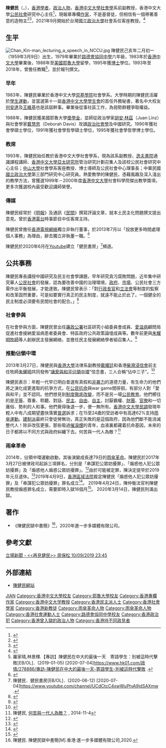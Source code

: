 {{update|time=2018-11-15T16:16:34+00:00}}
{{Infobox_Officeholder
| image = Chan Kin-man, 2014 (cropped).jpg
| image_size       = 200px
| image_alt        = 
| image_caption    = 
| honorific-prefix = [[博士|Dr]]
| name             = 陳健民
| native_name      = Chan Kin-man
| honorific-suffix = [[博士|博士]]
| fullname         = 
| other_names      = 
| birth_date       = 農曆己亥年二月初一日<br>{{birth date and age|1959|3|9}}
| birth_place      = {{HKG-1955}}
| death_date       = 
| nationality      = {{CNHK}}
| death_place      = 
| occupation       = 大學教授<br>學者<br>政治人物
| education        = 
*[[香港中文大學|香港中文大學]]社會學榮譽社會科學學士
*[[耶魯大學|耶魯大學]]社會學碩士
*耶魯大學社會學哲學碩士
*耶魯大學社會學哲學博士
| main_interests   = 
| notable_ideas    = 
| major_works      = 
| influences       = 政治學家 Juan Linz
| influenced       = 
| signature        = Kin-man_Chan_Signature.png
}}
'''陳健民'''（{{lang-en|Chan Kin-man}}，{{bd|1959年|3月9日|catIdx=C陳}}），[[香港|香港]][[學者|學者]]，[[政治人物|政治人物]]，[[香港中文大學|香港中文大學]][[社會學|社會學]]系前副教授，香港中文大學[[公民社會|公民社會]]研究中心主任<ref>{{Cite web |url=https://www.bastillepost.com/hongkong/article/3449415-%E9%99%B3%E5%81%A5%E6%B0%91%E9%A0%90%E5%82%99%E6%8F%90%E6%97%A9%E9%80%80%E4%BC%91-%E6%88%B4%E8%80%80%E5%BB%B7%E5%8F%88%E5%A6%82%E4%BD%95%EF%BC%9F.html |title=巴士的報:陳健民向校方提出申請退休，告別任教近25年的中大。 |access-date=2020-06-15 |archive-date=2021-12-29 |archive-url=https://web.archive.org/web/20211229135514/https://www.bastillepost.com/hongkong/article/3449415-%e9%99%b3%e5%81%a5%e6%b0%91%e9%a0%90%e5%82%99%e6%8f%90%e6%97%a9%e9%80%80%e4%bc%91-%e6%88%b4%e8%80%80%e5%bb%b7%e5%8f%88%e5%a6%82%e4%bd%95%ef%bc%9f |dead-url=no }}</ref>，現報章專欄[[作家|作家]]，不是基督徒，但相信有一個帶著善意的造物主<ref>{{Cite web |url=http://orientaldaily.on.cc/cnt/news/20141117/00176_005.html |title=東方日報：佔中三子「令教會尷尬」 |accessdate=2015-07-10 |archive-date=2015-01-19 |archive-url=https://web.archive.org/web/20150119172322/http://orientaldaily.on.cc/cnt/news/20141117/00176_005.html |dead-url=no }}</ref><ref>{{cite web |author1=文／特約記者 盧斯達 |author2=攝／Peter Wong |title=【專訪】陳健民　走出監獄，回到更大的監獄戰鬥 |url=https://www.thestandnews.com/politics/%E5%B0%88%E8%A8%AA-%E9%99%B3%E5%81%A5%E6%B0%91-%E8%B5%B0%E5%87%BA%E7%9B%A3%E7%8D%84-%E5%9B%9E%E5%88%B0%E6%9B%B4%E5%A4%A7%E7%9A%84%E7%9B%A3%E7%8D%84%E6%88%B0%E9%AC%A5/ |website=《立場新聞》 |accessdate=2020-11-13 |date=2020-07-30 |quote=陳健民笑答：「不是，我有信仰，但無宗教。我相信有一個帶著善意的造物主。有時我看到花、看到樹，覺得漂亮，都覺得有造物主。這不是理性，是一種感性。在每次人生的十字路口，我都好像感覺到有點 calling，叫我走某一條路。我不認為只有宗教儀式才能跟那種超越力量接觸，宗教的態度，重要過宗教的認識。各種國家有不同的文化，就慢慢發展成不同宗教而已。我認為造物主帶著善意，祂會喜歡一個民主自由的世界……在那個世界，每個人的價值都是平等。」 |archive-date=2021-02-28 |archive-url=https://web.archive.org/web/20210228043406/https://www.thestandnews.com/politics/%E5%B0%88%E8%A8%AA-%E9%99%B3%E5%81%A5%E6%B0%91-%E8%B5%B0%E5%87%BA%E7%9B%A3%E7%8D%84-%E5%9B%9E%E5%88%B0%E6%9B%B4%E5%A4%A7%E7%9A%84%E7%9B%A3%E7%8D%84%E6%88%B0%E9%AC%A5/ |dead-url=no }}</ref>，2021年9月開始於台灣[[國立政治大學|國立政治大學]]社會系任客座教授。<ref>{{cite news |title=陳健民赴台任政治大學客座教授　計劃一年後回港 |url=https://www.thestandnews.com/politics/%E5%8F%B0%E7%81%A3%E6%94%BF%E5%A4%A7%E7%A4%BE%E6%9C%83%E5%AD%B8%E7%B3%BB%E4%B8%BB%E4%BB%BB%E9%99%B3%E5%81%A5%E6%B0%91%E6%8A%B5%E5%8F%B0%E5%B0%87%E4%BB%BB%E5%AE%A2%E5%BA%A7%E6%95%99%E6%8E%88 |work=[[立場新聞|立場新聞]] |date=2021-07-20 |archiveurl=https://web.archive.org/web/20210720045652/https://www.thestandnews.com/politics/%E5%8F%B0%E7%81%A3%E6%94%BF%E5%A4%A7%E7%A4%BE%E6%9C%83%E5%AD%B8%E7%B3%BB%E4%B8%BB%E4%BB%BB%E9%99%B3%E5%81%A5%E6%B0%91%E6%8A%B5%E5%8F%B0%E5%B0%87%E4%BB%BB%E5%AE%A2%E5%BA%A7%E6%95%99%E6%8E%88 |archivedate=2021-07-20}}</ref>

==生平==
[[File:Chan_Kin-man_lecturing_a_speech_in_NCCU.jpg|thumb]]
陳健民己亥年二月初一（1959年3月9日）出生，1979年畢業於[[路德會協同中學|路德會協同中學]]六年級，1983年於[[香港中文大學|香港中文大學]]畢業後，1988年至[[美國|美國]][[耶魯大學|耶魯大學]]留學，1995年獲[[博士|博士]]學位。1993年至2018年，曾擔任教職<ref>羅家晴,林景輝.【專訪】陳健民在中大的最後一天　寄語學生：別被這時代擊敗[EB/OL]．(2019-01-05) [2020-07-04]https://www.hk01.com/政情/278886/專訪-陳健民在中大的最後一天-寄語學生-別被這時代擊敗 {{Wayback|url=https://www.hk01.com/%E6%94%BF%E6%83%85/278886/%E5%B0%88%E8%A8%AA-%E9%99%B3%E5%81%A5%E6%B0%91%E5%9C%A8%E4%B8%AD%E5%A4%A7%E7%9A%84%E6%9C%80%E5%BE%8C%E4%B8%80%E5%A4%A9-%E5%AF%84%E8%AA%9E%E5%AD%B8%E7%94%9F-%E5%88%A5%E8%A2%AB%E9%80%99%E6%99%82%E4%BB%A3%E6%93%8A%E6%95%97 |date=20200704085024 }}.</ref>，並於報刊撰文。

=== 早年 ===
1983年，陳健民畢業於香港中文大學[[崇基學院|崇基學院]]社會學系。大學時期的陳健民活躍於[[學生運動|學生運動]]，並當選第十一屆[[香港中文大學學生會|香港中文大學學生會]]的首任外務秘書，著名中大校友[[何安達|何安達]]及[[王維基|王維基]]也是該屆幹事。畢業後從事社區工作，為弱勢群體爭取權益。

1988年，陳健民獲美國耶魯大學[[獎學金|獎學金]]，並師從政治學家[[胡安·林茲|胡安·林茲]]（Juan Linz）與社會學家[[戴慧思|戴慧思]]（Deborah Davis）攻讀[[政治社會學|政治社會學]]及中國研究。1990年獲社會學碩士學位，1991年獲社會學哲學碩士學位，1995年獲社會學哲學博士學位。

=== 教席 ===
1993年，陳健民始任教於香港中文大學社會學系，現為該系副教授，[[逸夫書院|逸夫書院]]通識課程講師、[[香港中文大學亞太研究所|香港中文大學亞太研究所]]管治研究計劃召集人及該校公民社會研究中心主任；[[中山大學|中山大學]]社會學系客座教授、博士導師及公民社會中心理事長；中華民國[[國立政治大學|國立政治大學]]第三部門研究中心研究員。熱愛教學的陳健民，憑藉風趣及深入淺出的教學方法，曾獲選1999年－2000年度[[香港中文大學|香港中文大學]]社會科學院傑出教學獎項，更多次獲選校內最受歡迎講師榮譽。

=== 傳媒 ===
陳健民經常於《[[明報|明報]]》及通訊《[[民間|民間]]》撰寫評論文章，就本土民主化問題撰文提出意見。曾於[[香港電台|香港電台]]時事節目中任客席主持。

陳健民曾擔任[[香港電視網絡|香港電視網絡]]獨立非執行董事，於2013年7月以「投放更多時間處理個人事務」為理由，辭去獨立非執董一職。<ref>{{Cite web |url=http://specials.mingpao.com/cfm/News.cfm?SpecialsID=276&News=c19372cac68979ec4d92d2cec80321ecc91ed5aeca5367e4841a34e85a |title=陳健民曾任港視非執董 陳﹕與發牌事無關 |access-date=2014-01-04 |archive-date=2014-01-04 |archive-url=https://web.archive.org/web/20140104061553/http://specials.mingpao.com/cfm/News.cfm?SpecialsID=276&News=c19372cac68979ec4d92d2cec80321ecc91ed5aeca5367e4841a34e85a |dead-url=no }}</ref>

陳健民於2020年6月在[[Youtube|Youtube]]建立「健民書房」<ref>陳健民．健民書房[EB/OL]．(2020-06-12) [2020-07-04]https://www.youtube.com/channel/UCdCtcC4xwWuPtyA9jdSAXmw {{Wayback|url=https://www.youtube.com/channel/UCdCtcC4xwWuPtyA9jdSAXmw |date=20200706093026 }}.</ref>頻道。

== 公共事務 ==
陳健民專長講授中國研究及民主社會學課題，早年研究貪污腐敗問題，近年集中研究華人[[公民社會|公民社會]]的發展，認為要改善中國的治理環境，[[政府|政府]]、[[市場|市場]]、公民社會三方需作出平衡發展，才能達致。陳健民曾表示：「對[[香港特別行政區行政長官|行政長官]]和[[香港立法會|立法會]]等制度的監察和改革固然重要，可是如要實行真正的民主制度，就遠不能止於此了。一個健全的民主制度必須要有民間社會的配合。」<ref>{{cite news|title=民主與社會─訪問陳健民教授|work=《大學通識報》|publisher=香港中文大學大學通識教育部|url=http://www.cuhk.edu.hk/oge/chi/newsletter/0104/society.htm|date=2004年1月號|accessdate=2007-12-20|archive-date=2007-03-11|archive-url=https://web.archive.org/web/20070311073320/http://www.cuhk.edu.hk/oge/chi/newsletter/0104/society.htm|dead-url=no}}</ref>

=== 社會參與 ===
在社會參與方面，陳健民曾出任[[廉政公署_(香港)|廉政公署]]社區研究小組委員會成員、[[愛滋病|愛滋病]]顧問局促進社會接納愛滋病患者委員會、特區政府公共政策論壇成員等。數年前更與[[朱耀明|朱耀明]][[牧師|牧師]]等人創辦民主發展網絡，並擔任民主發展網絡學者組召集人。<ref>{{cite web|title=第三屆執委會成員|url=http://www.hkddn.org/about/about2.htm|publisher=香港民主發展網絡|accessdate=2007-12-20|archive-date=2016-03-07|archive-url=https://web.archive.org/web/20160307125409/http://hkddn.org/about/about2.htm|dead-url=no}}</ref>

=== 推動佔領中環 ===
2013年3月27日，陳健民與[[香港大學|香港大學]]法律系副教授[[戴耀廷|戴耀廷]]和香港[[柴灣|柴灣]][[浸信會|浸信會]]前主任牧師[[朱耀明|朱耀明]]共同發佈“[[讓愛與和平佔領中環|讓愛與和平佔領中環]]”信念書，三人合稱“佔中三子”。<ref>{{cite news |url= http://hk.apple.nextmedia.com/realtime/news/20130327/51318372 |title= 【佔領中環】信念書全文 |date= 2013-03-27 |publisher= 蘋果日報 |language=  |accessdate= 2014-06-28 |archive-date= 2014-02-02 |archive-url= https://web.archive.org/web/20140202162718/http://hk.apple.nextmedia.com/realtime/news/20130327/51318372 |dead-url= no }}</ref>

陳健民表示：年輕一代早已明白普選有真假和[[非暴力|非暴力]]的道德力量，有生命力的他們將之演化成更進取的抗爭方式，在[[公民抗命|公民抗命]]與war game間徘徊，有部分人對「愛與和平」並不認同。他們想見到[[香港政治制度改革|制度徹底改變]]，而不是另一場[[公民教育|公民教育]]。他們嚮往的是[[平等|平等]]、尊重、聆聽、對話、[[民主|民主]]、[[自由|自由]]、[[自主|自主]]，討厭霸權、[[財閥|財團]]、[[官僚|官僚]]和一切庸俗、勢利的人和事。他們覺得後退一步，便一無所有。[[香港中文大學|香港中文大學]][[民調|民調]]發現年輕人中有八成期望盡快落實[[真普選|普選]]訴求；在15至24歲的受訪者中有高達62%支持[[雨傘運動|雨傘運動]]。[[建制派_(香港)|建制派]]最終只會徒勞無功，真正失敗的是這個政府，因為他們斷不能消滅整代人！除非改弦更張，那些吸過[[催淚彈|催淚煙]]的青年，血液裏都藏着抗命基因，未來的日子都將以不同方式與政府糾纏下去。何苦與一代人為敵？<ref>陳健民, [http://www.pentoy.hk/%E6%99%82%E4%BA%8B/c30/2014/11/04/%E9%99%B3%E5%81%A5%E6%B0%91%EF%BC%9A%E4%BD%95%E8%8B%A6%E8%88%87%E4%B8%80%E4%BB%A3%E4%BA%BA%E7%82%BA%E6%95%B5%EF%BC%9F/ 何苦與一代人為敵？] {{Wayback|url=http://www.pentoy.hk/%E6%99%82%E4%BA%8B/c30/2014/11/04/%E9%99%B3%E5%81%A5%E6%B0%91%EF%BC%9A%E4%BD%95%E8%8B%A6%E8%88%87%E4%B8%80%E4%BB%A3%E4%BA%BA%E7%82%BA%E6%95%B5%EF%BC%9F/ |date=20150212083240 }}, 2014-11-4</ref>

=== 雨傘革命 ===
2014年，佔領中環運動啟動，其後演變成長達79日的[[雨傘革命|雨傘革命]]。陳健民於2017年3月27日被律政司起訴三項罪名，分別是「串謀犯公眾妨擾罪」、「煽惑他人犯公眾妨擾罪」及「煽惑他人煽惑公眾妨擾罪」。<ref>{{Cite news|url=http://paper.wenweipo.com/2018/11/20/YO1811200001.htm|title=「佔中」主腦受審 9男女涉6罪|author=鄭治祖|date=2018-11-20|work=文匯報|accessdate=|archive-date=2018-11-23|archive-url=https://web.archive.org/web/20181123114240/http://paper.wenweipo.com/2018/11/20/YO1811200001.htm|dead-url=no}}</ref>由於可能被定罪，陳決定提早於2019年元旦退休。<ref>{{Cite news|url=https://news.mingpao.com/pns/dailynews/web_tc/article/20181115/s00002/1542219996912|title=陳健民最後一課迫爆講堂 信只要不被審訊擊倒 會變更強大|author=|date=2018-11-15|work=明報|accessdate=|archive-date=2018-11-24|archive-url=https://web.archive.org/web/20181124005200/https://news.mingpao.com/pns/dailynews/web_tc/article/20181115/s00002/1542219996912|dead-url=no}}</ref>2019年4月9日，[[香港區域法院|香港區域法院]]裁定陳健民「煽惑他人犯公眾妨擾罪」及「串謀犯公眾妨擾罪」罪名成立<ref>{{Cite web |url=https://www.dw.com/zh/%E9%A6%99%E6%B8%AF%E4%BD%94%E4%B8%AD%E4%B9%9D%E5%AD%90%E5%85%A8%E9%83%A8%E7%BD%AA%E6%88%90/a-48258556 |title=香港占中九子全部罪成 |accessdate=2019-04-09 |archive-date=2019-04-10 |archive-url=https://web.archive.org/web/20190410053129/https://www.dw.com/zh/%E9%A6%99%E6%B8%AF%E4%BD%94%E4%B8%AD%E4%B9%9D%E5%AD%90%E5%85%A8%E9%83%A8%E7%BD%AA%E6%88%90/a-48258556 |dead-url=no }}</ref>。
2019年4月24日，陳仲衡法官判陳健民教授煽惑罪名成立，需要即時入獄16個月<ref>{{cite web|url=https://www.hk01.com/%E7%A4%BE%E6%9C%83%E6%96%B0%E8%81%9E/319648/%E4%BD%94%E4%B8%AD%E5%88%A4%E5%88%91-%E6%88%B4%E8%80%80%E5%BB%B7%E9%99%B3%E5%81%A5%E6%B0%91%E5%85%A5%E7%8D%8416%E5%80%8B%E6%9C%88-%E6%9C%B1%E8%80%80%E6%98%8E%E5%87%86%E7%B7%A9%E5%88%91%E5%85%A9%E5%B9%B4|title=【佔中判刑】戴耀廷陳健民入獄16個月　朱耀明准緩刑兩年|publisher=hk01.com|date=2019-04-26|accessdate=2019-04-30|archive-date=2019-04-30|archive-url=https://web.archive.org/web/20190430054000/https://www.hk01.com/%E7%A4%BE%E6%9C%83%E6%96%B0%E8%81%9E/319648/%E4%BD%94%E4%B8%AD%E5%88%A4%E5%88%91-%E6%88%B4%E8%80%80%E5%BB%B7%E9%99%B3%E5%81%A5%E6%B0%91%E5%85%A5%E7%8D%8416%E5%80%8B%E6%9C%88-%E6%9C%B1%E8%80%80%E6%98%8E%E5%87%86%E7%B7%A9%E5%88%91%E5%85%A9%E5%B9%B4|dead-url=no}}</ref>。
2020年3月14日，陳健民刑滿出獄。

== 著作 ==
*《陳健民獄中書簡》<ref> 陳健民. 陳健民獄中書簡[M].香港:進一步多媒體有限公司,2020.</ref>，2020年進一步多媒體有限公司。

==參考文獻==
{{reflist|2}}
[https://thestandnews.com/politics/%E5%86%8D%E8%A6%8B%E5%81%A5%E6%B0%91/?fbclid=IwAR1nNVpHp_Mdm8_Zv1PRRIr34Btf0fuI-FTuw80bx4zIIIZxYWDdW4vOI3A 立場新聞 - <<再見健民>> 周保松 10/09/2019 23:45 ]

== 外部連結 ==
{{Commons cat|Chan Kin Man}}
*[http://chankinman.wordpress.com 陳健民網站]{{Wayback|url=http://chankinman.wordpress.com/ |date=20141008160459 }}

{{雨伞革命|陳健民}}
{{DEFAULTSORT:C陈}}
[[Category:陈姓|JIAN]]
[[Category:香港中文大學校友|Category:香港中文大學校友]]
[[Category:耶魯大學校友|Category:耶魯大學校友]]
[[Category:香港專欄作家|Category:香港專欄作家]]
[[Category:香港中文大学教授|Category:香港中文大学教授]]
[[Category:香港民主派人士|Category:香港民主派人士]]
[[Category:香港社會學家|Category:香港社會學家]]
[[Category:香港新教徒|Category:香港新教徒]]
[[Category:雨傘革命人物|Category:雨傘革命人物]]
[[Category:雨傘革命人物|Category:雨傘革命人物]]
[[Category:香港社會運動人士|Category:香港社會運動人士]]
[[Category:路德會協同中學校友|Category:路德會協同中學校友]]
[[Category:香港政治犯|Category:香港政治犯]]
[[Category:香港曾入獄的政治人物|Category:香港曾入獄的政治人物]]
[[Category:香港持不同政見者|Category:香港持不同政見者]]
